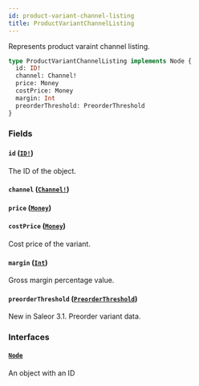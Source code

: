 ```yaml
---
id: product-variant-channel-listing
title: ProductVariantChannelListing
---
```


Represents product varaint channel listing.

```graphql
type ProductVariantChannelListing implements Node {
  id: ID!
  channel: Channel!
  price: Money
  costPrice: Money
  margin: Int
  preorderThreshold: PreorderThreshold
}
```

### Fields

#### `id` ([`ID!`](../../../developer/api-reference/scalars/id))

The ID of the object.

#### `channel` ([`Channel!`](../../../developer/api-reference/objects/channel))

#### `price` ([`Money`](../../../developer/api-reference/objects/money))

#### `costPrice` ([`Money`](../../../developer/api-reference/objects/money))

Cost price of the variant.

#### `margin` ([`Int`](../../../developer/api-reference/scalars/int))

Gross margin percentage value.

#### `preorderThreshold` ([`PreorderThreshold`](../../../developer/api-reference/objects/preorder-threshold))

New in Saleor 3.1. Preorder variant data.

### Interfaces

#### [`Node`](../../../developer/api-reference/interfaces/node)

An object with an ID
